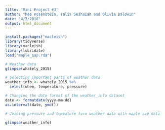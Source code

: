 ```yaml
---
title: 'Mini Project #3'
author: "Mae Rosenstein, Talia Seshaiah and Olivia Baldwin"
date: "4/3/2018"
output: html_document
---
```


```r
install.packages("macleish")
library(tidyverse)
library(macleish)
library(lubridate)
load("maple_sap.rda")
```

```r
# Weather data
glimpse(whately_2015)

# Selecting important parts of weather data
weather_info <- whately_2015 %>%
  select(when, temperature, pressure)

# Changine the date format of the weather_info dataset 
date <- formatdate(yyyy-mm-dd)
as.interval(date, ymd())

# Joining pressure and tempature form weather data with maple sap data

glimpse(weather_info)
```
